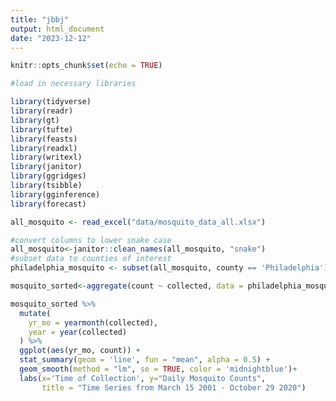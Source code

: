 ```yaml
---
title: "jbbj"
output: html_document
date: "2023-12-12"
---
```


```r
knitr::opts_chunk$set(echo = TRUE)
```

```r
#load in necessary libraries

library(tidyverse)
library(readr)
library(gt)
library(tufte)
library(feasts)
library(readxl)
library(writexl)
library(janitor)
library(ggridges)
library(tsibble)
library(gginference)
library(forecast)
```

```r
all_mosquito <- read_excel("data/mosquito_data_all.xlsx")
```

```r
#convert columns to lower snake case
all_mosquito<-janitor::clean_names(all_mosquito, "snake")
#subset data to counties of interest
philadelphia_mosquito <- subset(all_mosquito, county == 'Philadelphia')
```

```r
mosquito_sorted<-aggregate(count ~ collected, data = philadelphia_mosquito, FUN = "sum")

mosquito_sorted %>% 
  mutate(
    yr_mo = yearmonth(collected),
    year = year(collected)
  ) %>% 
  ggplot(aes(yr_mo, count)) +
  stat_summary(geom = 'line', fun = "mean", alpha = 0.5) +
  geom_smooth(method = "lm", se = TRUE, color = 'midnightblue')+
  labs(x='Time of Collection', y="Daily Mosquito Counts",
       title = "Time Series from March 15 2001 - October 29 2020")
```
